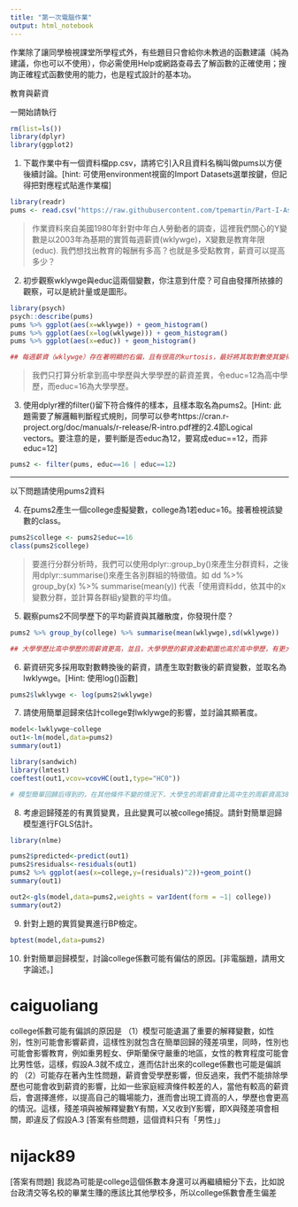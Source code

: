 ```yaml
---
title: "第一次電腦作業"
output: html_notebook
---
```

作業除了讓同學檢視課堂所學程式外，有些題目只會給你未教過的函數建議（純為建議，你也可以不使用），你必需使用Help或網路查尋去了解函數的正確使用；搜詢正確程式函數使用的能力，也是程式設計的基本功。

教育與薪資 

一開始請執行
```r
rm(list=ls())
library(dplyr)
library(ggplot2)
```

1. 下載作業中有一個資料檔pp.csv，請將它引入R且資料名稱叫做pums以方便後續討論。[hint: 可使用environment視窗的Import Datasets選單按鍵，但記得把對應程式貼進作業檔]
```r
library(readr)
pums <- read.csv("https://raw.githubusercontent.com/tpemartin/Part-I-Assignment/master/pp.csv")
```


> 作業資料來自美國1980年針對中年白人勞動者的調查，這裡我們關心的Y變數是以2003年為基期的實質每週薪資(wklywge)，X變數是教育年限(educ). 我們想找出教育的報酬有多高？也就是多受點教育，薪資可以提高多少？

2. 初步觀察wklywge與educ這兩個變數，你注意到什麼？可自由發揮所挔據的觀察，可以是統計量或是圖形。
```r
library(psych)
psych::describe(pums)
pums %>% ggplot(aes(x=wklywge)) + geom_histogram()
pums %>% ggplot(aes(x=log(wklywge))) + geom_histogram()
pums %>% ggplot(aes(x=educ)) + geom_histogram()

## 每週薪資（wklywge）存在著明顯的右偏，且有很高的kurtosis，最好將其取對數使其變得平滑
```

> 我們只打算分析拿到高中學歷與大學學歷的薪資差異，令educ=12為高中學歷，而educ=16為大學學歷。

3. 使用dplyr裡的filter()留下符合條件的樣本，且樣本取名為pums2。[Hint: 此題需要了解邏輯判斷程式規則，同學可以參考https://cran.r-project.org/doc/manuals/r-release/R-intro.pdf裡的2.4節Logical vectors。要注意的是，要判斷是否educ為12，要寫成educ==12，而非educ=12]
```r
pums2 <- filter(pums, educ==16 | educ==12)
```

***
以下問題請使用pums2資料

4. 在pums2產生一個college虛擬變數，college為1若educ=16。接著檢視該變數的class。
```r
pums2$college <- pums2$educ==16
class(pums2$college)
```

> 要進行分群分析時，我們可以使用dplyr::group_by()來產生分群資料，之後用dplyr::summarise()來產生各別群組的特徵值。如 dd %>% group_by(x) %>% summarise(mean(y)) 代表「使用資料dd，依其中的x變數分群，並計算各群組y變數的平均值。

5. 觀察pums2不同學歷下的平均薪資與其離散度，你發現什麼？
```r
pums2 %>% group_by(college) %>% summarise(mean(wklywge),sd(wklywge))

## 大學學歷比高中學歷的周薪資更高，並且，大學學歷的薪資波動範圍也高於高中學歷，有更大的離離散度
```

6. 薪資研究多採用取對數轉換後的薪資，請產生取對數後的薪資變數，並取名為lwklywge。[Hint: 使用log()函數]
```r
pums2$lwklywge <- log(pums2$wklywge)
```

7. 請使用簡單迴歸來估計college對lwklywge的影響，並討論其顯著度。
```r
model<-lwklywge~college
out1<-lm(model,data=pums2)
summary(out1)

library(sandwich)
library(lmtest)
coeftest(out1,vcov=vcovHC(out1,type="HC0"))

# 模型簡單回歸后得到的，在其他條件不變的情況下，大學生的周薪資會比高中生的周薪資高38.4%，這一點在異質變數的情況也是顯著的
```

8. 考慮迴歸殘差的有異質變異，且此變異可以被college捕捉。請針對簡單迴歸模型進行FGLS估計。
```r
library(nlme)

pums2$predicted<-predict(out1)
pums2$residuals<-residuals(out1)
pums2 %>% ggplot(aes(x=college,y=(residuals)^2))+geom_point()
summary(out1)

out2<-gls(model,data=pums2,weights = varIdent(form = ~1| college))
summary(out2)
```

9. 針對上題的異質變異進行BP檢定。
```r
bptest(model,data=pums2)
```

10. 針對簡單迴歸模型，討論college係數可能有偏估的原因。[非電腦題，請用文字論述。]

# caiguoliang
college係數可能有偏誤的原因是
（1）模型可能遺漏了重要的解釋變數，如性別，性別可能會影響薪資，這樣性別就包含在簡單回歸的殘差項里，同時，性別也可能會影響教育，例如重男輕女、伊斯蘭保守嚴重的地區，女性的教育程度可能會比男性低，這樣，假設A.3就不成立，進而估計出來的college係數也可能是偏誤的
（2）可能存在著內生性問題，薪資會受學歷影響，但反過來，我們不能排除學歷也可能會收到薪資的影響，比如一些家庭經濟條件較差的人，當他有較高的薪資后，會選擇進修，以提高自己的職場能力，進而會出現工資高的人，學歷也會更高的情況。這樣，殘差項與被解釋變數Y有關，X又收到Y影響，即X與殘差項會相關，即違反了假設A.3
[答案有些問題，這個資料只有「男性」」

# nijack89
[答案有問題]
我認為可能是college這個係數本身還可以再繼續細分下去，比如說台政清交等名校的畢業生賺的應該比其他學校多，所以college係數會產生偏差

